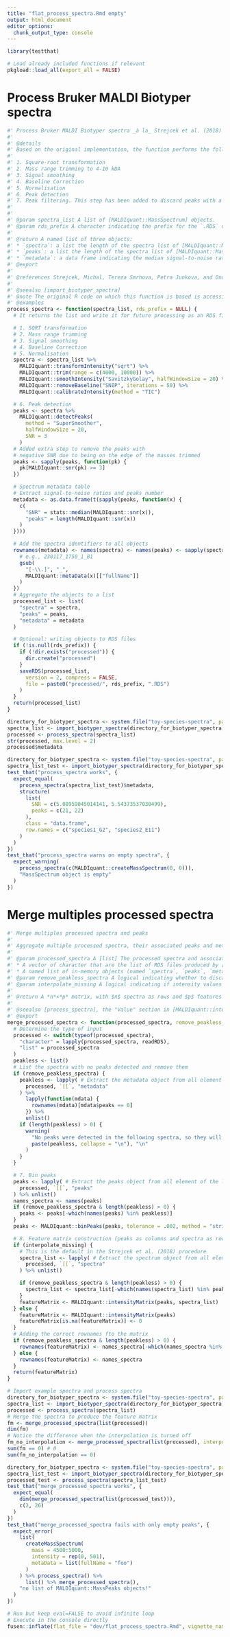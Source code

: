 ```yaml
---
title: "flat_process_spectra.Rmd empty"
output: html_document
editor_options: 
  chunk_output_type: console
---
```


```r
library(testthat)
```

```r
# Load already included functions if relevant
pkgload::load_all(export_all = FALSE)
```

# Process Bruker MALDI Biotyper spectra

```r
#' Process Bruker MALDI Biotyper spectra _à la_ Strejcek et al. (2018)
#'
#' @details
#' Based on the original implementation, the function performs the following tasks:
#'
#' 1. Square-root transformation
#' 2. Mass range trimming to 4-10 kDA
#' 3. Signal smoothing
#' 4. Baseline Correction
#' 5. Normalisation
#' 6. Peak detection
#' 7. Peak filtering. This step has been added to discard peaks with a negative signal-to-noise ratio probably due to being on the edge of the mass range.
#'
#'
#' @param spectra_list A list of [MALDIquant::MassSpectrum] objects.
#' @param rds_prefix A character indicating the prefix for the `.RDS` output files to be written in the `processed` directory. By default, no prefix are given and thus no files are written.
#'
#' @return A named list of three objects:
#' * `spectra`: a list the length of the spectra list of [MALDIquant::MassSpectrum] objects.
#' * `peaks`: a list the length of the spectra list of [MALDIquant::MassPeaks] objects.
#' * `metadata`: a data frame indicating the median signal-to-noise ratio and peaks number for all spectra list, with their names as rownames.
#' @export
#'
#' @references Strejcek, Michal, Tereza Smrhova, Petra Junkova, and Ondrej Uhlik. “Whole-Cell MALDI-TOF MS versus 16S rRNA Gene Analysis for Identification and Dereplication of Recurrent Bacterial Isolates.” *Frontiers in Microbiology* 9 (2018). <https://doi.org/10.3389/fmicb.2018.01294>.
#'
#' @seealso [import_biotyper_spectra]
#' @note The original R code on which this function is based is accessible at: <https://github.com/strejcem/MALDIvs16S>
#' @examples
process_spectra <- function(spectra_list, rds_prefix = NULL) {
  # It returns the list and write it for future processing as an RDS file.

  # 1. SQRT transformation
  # 2. Mass range trimming
  # 3. Signal smoothing
  # 4. Baseline Correction
  # 5. Normalisation
  spectra <- spectra_list %>%
    MALDIquant::transformIntensity("sqrt") %>%
    MALDIquant::trim(range = c(4000, 10000)) %>%
    MALDIquant::smoothIntensity("SavitzkyGolay", halfWindowSize = 20) %>%
    MALDIquant::removeBaseline("SNIP", iterations = 50) %>%
    MALDIquant::calibrateIntensity(method = "TIC")

  # 6. Peak detection
  peaks <- spectra %>%
    MALDIquant::detectPeaks(
      method = "SuperSmoother",
      halfWindowSize = 20,
      SNR = 3
    )
  # Added extra step to remove the peaks with
  # negative SNR due to being on the edge of the masses trimmed
  peaks <- sapply(peaks, function(pk) {
    pk[MALDIquant::snr(pk) >= 3]
  })

  # Spectrum metadata table
  # Extract signal-to-noise ratios and peaks number
  metadata <- as.data.frame(t(sapply(peaks, function(x) {
    c(
      "SNR" = stats::median(MALDIquant::snr(x)),
      "peaks" = length(MALDIquant::snr(x))
    )
  })))

  # Add the spectra identifiers to all objects
  rownames(metadata) <- names(spectra) <- names(peaks) <- sapply(spectra, function(x) {
    # e.g., 230117_1750_1_B1
    gsub(
      "[-\\.]", "_",
      MALDIquant::metaData(x)[["fullName"]]
    )
  })
  # Aggregate the objects to a list
  processed_list <- list(
    "spectra" = spectra,
    "peaks" = peaks,
    "metadata" = metadata
  )

  # Optional: writing objects to RDS files
  if (!is.null(rds_prefix)) {
    if (!dir.exists("processed")) {
      dir.create("processed")
    }
    saveRDS(processed_list,
      version = 2, compress = FALSE,
      file = paste0("processed/", rds_prefix, ".RDS")
    )
  }
  return(processed_list)
}
```

```r
directory_for_biotyper_spectra <- system.file("toy-species-spectra", package = "maldipickr")
spectra_list <- import_biotyper_spectra(directory_for_biotyper_spectra)
processed <- process_spectra(spectra_list)
str(processed, max.level = 2)
processed$metadata
```

```r
directory_for_biotyper_spectra <- system.file("toy-species-spectra", package = "maldipickr")
spectra_list_test <- import_biotyper_spectra(directory_for_biotyper_spectra)[1:2]
test_that("process_spectra works", {
  expect_equal(
    process_spectra(spectra_list_test)$metadata,
    structure(
      list(
        SNR = c(5.08959045014141, 5.54373537030499),
        peaks = c(21, 22)
      ),
      class = "data.frame",
      row.names = c("species1_G2", "species2_E11")
    )
  )
})
test_that("process_spectra warns on empty spectra", {
  expect_warning(
    process_spectra(c(MALDIquant::createMassSpectrum(0, 0))),
    "MassSpectrum object is empty"
  )
})
```

# Merge multiples processed spectra
    
```r
#' Merge multiples processed spectra and peaks
#'
#' Aggregate multiple processed spectra, their associated peaks and metadata into a feature matrix and a concatenated metadata table.
#'
#' @param processed_spectra A [list] The processed spectra and associated peaks and metadata in two possible formats:
#' * A vector of character that are the list of RDS files produced by [process_spectra].
#' * A named list of in-memory objects (named `spectra`, `peaks`, `metadata`) produced by [process_spectra].
#' @param remove_peakless_spectra A logical indicating whether to discard the spectra without detected peaks.
#' @param interpolate_missing A logical indicating if intensity values for missing peaks should be interpolated from the processed spectra signal or left NA which would then be converted to 0.
#'
#' @return A *n*×*p* matrix, with $n$ spectra as rows and $p$ features as columns that are the peaks found in all the processed spectra.
#'
#' @seealso [process_spectra], the "Value" section in [MALDIquant::intensityMatrix]
#' @export
merge_processed_spectra <- function(processed_spectra, remove_peakless_spectra = TRUE, interpolate_missing = TRUE) {
  # Determine the type of input
  processed <- switch(typeof(processed_spectra),
    "character" = lapply(processed_spectra, readRDS),
    "list" = processed_spectra
  )
  peakless <- list()
  # List the spectra with no peaks detected and remove them
  if (remove_peakless_spectra) {
    peakless <- lapply( # Extract the metadata object from all element of the list
      processed, `[[`, "metadata"
    ) %>%
      lapply(function(mdata) {
        rownames(mdata)[mdata$peaks == 0]
      }) %>%
      unlist()
    if (length(peakless) > 0) {
      warning(
        "No peaks were detected in the following spectra, so they will be removed\n",
        paste(peakless, collapse = "\n"), "\n"
      )
    }
  }

  # 7. Bin peaks
  peaks <- lapply( # Extract the peaks object from all element of the list
    processed, `[[`, "peaks"
  ) %>% unlist()
  names_spectra <- names(peaks)
  if (remove_peakless_spectra & length(peakless) > 0) {
    peaks <- peaks[-which(names(peaks) %in% peakless)]
  }
  peaks <- MALDIquant::binPeaks(peaks, tolerance = .002, method = "strict")

  # 8. Feature matrix construction (peaks as columns and spectra as rows)
  if (interpolate_missing) {
    # This is the default in the Strejcek et al. (2018) procedure
    spectra_list <- lapply( # Extract the spectrum object from all element of the list
      processed, `[[`, "spectra"
    ) %>% unlist()

    if (remove_peakless_spectra & length(peakless) > 0) {
      spectra_list <- spectra_list[-which(names(spectra_list) %in% peakless)]
    }
    featureMatrix <- MALDIquant::intensityMatrix(peaks, spectra_list)
  } else {
    featureMatrix <- MALDIquant::intensityMatrix(peaks)
    featureMatrix[is.na(featureMatrix)] <- 0
  }
  # Adding the correct rownames fto the matrix
  if (remove_peakless_spectra & length(peakless) > 0) {
    rownames(featureMatrix) <- names_spectra[-which(names_spectra %in% peakless)]
  } else {
    rownames(featureMatrix) <- names_spectra
  }
  return(featureMatrix)
}
```
  
```r
# Import example spectra and process spectra
directory_for_biotyper_spectra <- system.file("toy-species-spectra", package = "maldipickr")
spectra_list <- import_biotyper_spectra(directory_for_biotyper_spectra)
processed <- process_spectra(spectra_list)
# Merge the spectra to produce the feature matrix
fm <- merge_processed_spectra(list(processed))
dim(fm)
# Notice the difference when the interpolation is turned off
fm_no_interpolation <- merge_processed_spectra(list(processed), interpolate_missing = FALSE)
sum(fm == 0) # 0
sum(fm_no_interpolation == 0)
```
  
```r
directory_for_biotyper_spectra <- system.file("toy-species-spectra", package = "maldipickr")
spectra_list_test <- import_biotyper_spectra(directory_for_biotyper_spectra)[1:2]
processed_test <- process_spectra(spectra_list_test)
test_that("merge_processed_spectra works", {
  expect_equal(
    dim(merge_processed_spectra(list(processed_test))),
    c(2, 26)
  )
})
test_that("merge_processed_spectra fails with only empty peaks", {
  expect_error(
    list(
      createMassSpectrum(
        mass = 4500:5000,
        intensity = rep(0, 501),
        metaData = list(fullName = "foo")
      )
    ) %>% process_spectra() %>%
      list() %>% merge_processed_spectra(),
    "no list of MALDIquant::MassPeaks objects!"
  )
})
```
  

```r
# Run but keep eval=FALSE to avoid infinite loop
# Execute in the console directly
fusen::inflate(flat_file = "dev/flat_process_spectra.Rmd", vignette_name = "Dereplicate Bruker MALDI Biotyper spectra")
```
